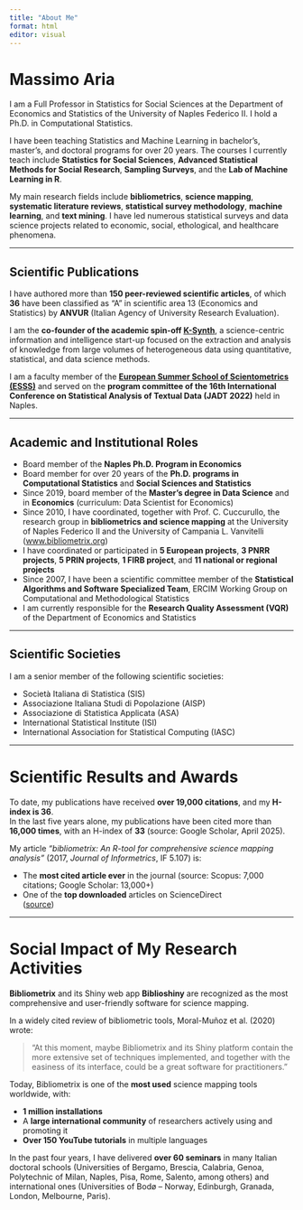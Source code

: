```yaml
---
title: "About Me"
format: html
editor: visual
---
```


# Massimo Aria

I am a Full Professor in Statistics for Social Sciences at the Department of Economics and Statistics of the University of Naples Federico II. I hold a Ph.D. in Computational Statistics.

I have been teaching Statistics and Machine Learning in bachelor’s, master’s, and doctoral programs for over 20 years. The courses I currently teach include **Statistics for Social Sciences**, **Advanced Statistical Methods for Social Research**, **Sampling Surveys**, and the **Lab of Machine Learning in R**.

My main research fields include **bibliometrics**, **science mapping**, **systematic literature reviews**, **statistical survey methodology**, **machine learning**, and **text mining**. I have led numerous statistical surveys and data science projects related to economic, social, ethological, and healthcare phenomena.

------------------------------------------------------------------------

## Scientific Publications

I have authored more than **150 peer-reviewed scientific articles**, of which **36** have been classified as “A” in scientific area 13 (Economics and Statistics) by **ANVUR** (Italian Agency of University Research Evaluation).

I am the **co-founder of the academic spin-off [K-Synth](https://www.k-synth.unina.it)**, a science-centric information and intelligence start-up focused on the extraction and analysis of knowledge from large volumes of heterogeneous data using quantitative, statistical, and data science methods.

I am a faculty member of the [**European Summer School of Scientometrics (ESSS)**](https://esss.info/) and served on the **program committee of the 16th International Conference on Statistical Analysis of Textual Data (JADT 2022)** held in Naples.

------------------------------------------------------------------------

## Academic and Institutional Roles

-   Board member of the **Naples Ph.D. Program in Economics**\
-   Board member for over 20 years of the **Ph.D. programs in Computational Statistics** and **Social Sciences and Statistics**\
-   Since 2019, board member of the **Master’s degree in Data Science** and in **Economics** (curriculum: Data Scientist for Economics)\
-   Since 2010, I have coordinated, together with Prof. C. Cuccurullo, the research group in **bibliometrics and science mapping** at the University of Naples Federico II and the University of Campania L. Vanvitelli ([www.bibliometrix.org](https://www.bibliometrix.org))\
-   I have coordinated or participated in **5 European projects**, **3 PNRR projects**, **5 PRIN projects**, **1 FIRB project**, and **11 national or regional projects**\
-   Since 2007, I have been a scientific committee member of the **Statistical Algorithms and Software Specialized Team**, ERCIM Working Group on Computational and Methodological Statistics\
-   I am currently responsible for the **Research Quality Assessment (VQR)** of the Department of Economics and Statistics

------------------------------------------------------------------------

## Scientific Societies

I am a senior member of the following scientific societies:

-   Società Italiana di Statistica (SIS)\
-   Associazione Italiana Studi di Popolazione (AISP)\
-   Associazione di Statistica Applicata (ASA)\
-   International Statistical Institute (ISI)\
-   International Association for Statistical Computing (IASC)

------------------------------------------------------------------------

# Scientific Results and Awards

To date, my publications have received **over 19,000 citations**, and my **H-index is 36**.\
In the last five years alone, my publications have been cited more than **16,000 times**, with an H-index of **33** (source: Google Scholar, April 2025).

My article *"bibliometrix: An R-tool for comprehensive science mapping analysis"* (2017, *Journal of Informetrics*, IF 5.107) is:

-   The **most cited article ever** in the journal (source: Scopus: 7,000 citations; Google Scholar: 13,000+)
-   One of the **top downloaded** articles on ScienceDirect\
    ([source](https://www.sciencedirect.com/science/article/pii/S1751157717300500))

------------------------------------------------------------------------

# Social Impact of My Research Activities

**Bibliometrix** and its Shiny web app **Biblioshiny** are recognized as the most comprehensive and user-friendly software for science mapping.

In a widely cited review of bibliometric tools, Moral-Muñoz et al. (2020) wrote:

> “At this moment, maybe Bibliometrix and its Shiny platform contain the more extensive set of techniques implemented, and together with the easiness of its interface, could be a great software for practitioners.”

Today, Bibliometrix is one of the **most used** science mapping tools worldwide, with:

-   **1 million installations**
-   A **large international community** of researchers actively using and promoting it
-   **Over 150 YouTube tutorials** in multiple languages

In the past four years, I have delivered **over 60 seminars** in many Italian doctoral schools (Universities of Bergamo, Brescia, Calabria, Genoa, Polytechnic of Milan, Naples, Pisa, Rome, Salento, among others) and international ones (Universities of Bodø – Norway, Edinburgh, Granada, London, Melbourne, Paris).